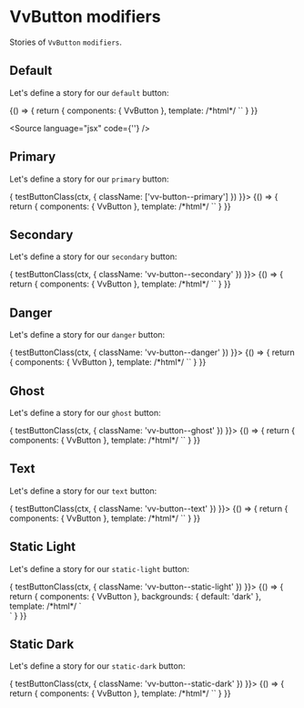 
<Meta title="Components/Button/Props/modifiers" />

# VvButton modifiers

Stories of `VvButton` `modifiers`.

## Default

Let's define a story for our `default` button:

<Canvas>
	<Story name="default" play={testButton}>
		{() => {
			return {
				components: { VvButton },
				template:
					/*html*/
					`<vv-button label="Default" data-testid="button" />`
			}
		}}
	</Story>
</Canvas>

<Source language="jsx" code={'<vv-button label="Default" />'} />

## Primary

Let's define a story for our `primary` button:

<Canvas>
	<Story
		name="primary"
		play={async (ctx) => {
			testButtonClass(ctx, {
				className: ['vv-button--primary']
			})
		}}>
		{() => {
			return {
				components: { VvButton },
				template:
					/*html*/
					`<vv-button label="Primary" modifiers="primary" />`
			}
		}}
	</Story>
</Canvas>

## Secondary

Let's define a story for our `secondary` button:

<Canvas>
	<Story
		name="secondary"
		play={async (ctx) => {
			testButtonClass(ctx, {
				className: 'vv-button--secondary'
			})
		}}>
		{() => {
			return {
				components: { VvButton },
				template:
					/*html*/
					`<vv-button label="Secondary" modifiers="secondary" />`
			}
		}}
	</Story>
</Canvas>

## Danger

Let's define a story for our `danger` button:

<Canvas>
	<Story
		name="danger"
		play={async (ctx) => {
			testButtonClass(ctx, {
				className: 'vv-button--danger'
			})
		}}>
		{() => {
			return {
				components: { VvButton },
				template:
					/*html*/
					`<vv-button label="Danger" modifiers="danger" />`
			}
		}}
	</Story>
</Canvas>

## Ghost

Let's define a story for our `ghost` button:

<Canvas>
	<Story
		name="ghost"
		play={async (ctx) => {
			testButtonClass(ctx, {
				className: 'vv-button--ghost'
			})
		}}>
		{() => {
			return {
				components: { VvButton },
				template:
					/*html*/
					`<vv-button label="Ghost" modifiers="ghost" />`
			}
		}}
	</Story>
</Canvas>

## Text

Let's define a story for our `text` button:

<Canvas>
	<Story
		name="text"
		play={async (ctx) => {
			testButtonClass(ctx, {
				className: 'vv-button--text'
			})
		}}>
		{() => {
			return {
				components: { VvButton },
				template:
					/*html*/
					`<vv-button label="Text" modifiers="text" />`
			}
		}}
	</Story>
</Canvas>

## Static Light

Let's define a story for our `static-light` button:

<Canvas>
	<Story
		name="static-light"
		play={async (ctx) => {
			testButtonClass(ctx, {
				className: 'vv-button--static-light'
			})
		}}>
		{() => {
			return {
				components: { VvButton },
				backgrounds: {
					default: 'dark'
				},
				template:
					/*html*/
					`
					<div class="bg-black p-16">
						<vv-button label="Static Light" modifiers="static-light" />
					</div>
					`
			}
		}}
	</Story>
</Canvas>

## Static Dark

Let's define a story for our `static-dark` button:

<Canvas>
	<Story
		name="static-dark"
		play={async (ctx) => {
			testButtonClass(ctx, {
				className: 'vv-button--static-dark'
			})
		}}>
		{() => {
			return {
				components: { VvButton },
				template:
					/*html*/
					`<vv-button label="Static Dark" modifiers="static-dark" />`
			}
		}}
	</Story>
</Canvas>
